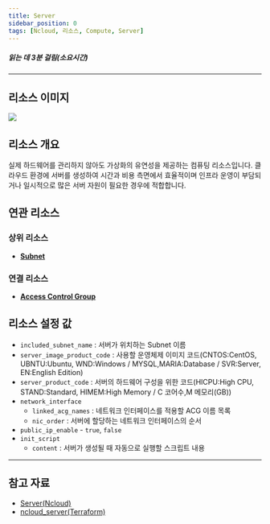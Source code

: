 ```yaml
---
title: Server
sidebar_position: 0
tags: [Ncloud, 리소스, Compute, Server]
---
```





##### 읽는 데 3분 걸림(소요시간)

---

## 리소스 이미지

<img src={icon} />

## 리소스 개요

실제 하드웨어를 관리하지 않아도 가상화의 유연성을 제공하는 컴퓨팅 리소스입니다. 클라우드 환경에 서버를 생성하여 시간과 비용 측면에서 효율적이며 인프라 운영이 부담되거나 일시적으로 많은 서버 자원이 필요한 경우에 적합합니다.

## 연관 리소스

### 상위 리소스

-   [**Subnet**](https://docs.cstudio.app/docs/resource/ncloud/Network/Subnet)

### 연결 리소스

-   [**Access Control Group**](https://docs.cstudio.app/docs/resource/ncloud/Network/AccessControlGroup)

## 리소스 설정 값

-   `included_subnet_name` : 서버가 위치하는 Subnet 이름
-   `server_image_product_code` : 사용할 운영체제 이미지 코드(CNTOS:CentOS, UBNTU:Ubuntu, WND:Windows / MYSQL,MARIA:Database / SVR:Server, EN:English Edition)
-   `server_product_code` : 서버의 하드웨어 구성을 위한 코드(HICPU:High CPU, STAND:Standard, HIMEM:High Memory / C 코어수,M 메모리(GB))
-   `network_interface`
    -   `linked_acg_names` : 네트워크 인터페이스를 적용할 ACG 이름 목록
    -   `nic_order` : 서버에 할당하는 네트워크 인터페이스의 순서
-   `public_ip_enable` - `true`, `false`
-   `init_script`
    -   `content` : 서버가 생성될 때 자동으로 실행할 스크립트 내용

---

## 참고 자료

-   [Server(Ncloud)](https://www.ncloud.com/product/compute/server)
-   [ncloud_server(Terraform)](https://registry.terraform.io/providers/NaverCloudPlatform/ncloud/latest/docs/resources/server)
